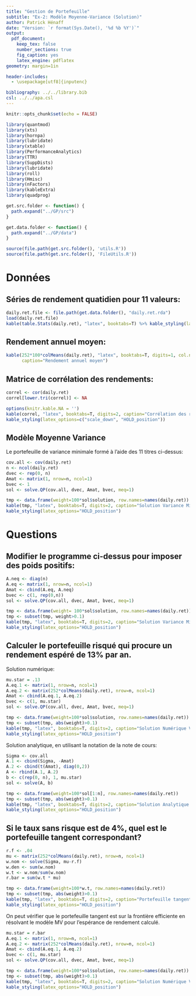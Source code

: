 ```yaml
---
title: "Gestion de Portefeuille"
subtitle: "Ex-2: Modèle Moyenne-Variance (Solution)"
author: Patrick Hénaff
date: "Version: `r format(Sys.Date(), '%d %b %Y')`"
output:
  pdf_document:
    keep_tex: false
    number_sections: true
    fig_caption: yes
    latex_engine: pdflatex
geometry: margin=1in

header-includes:
  - \usepackage[utf8]{inputenc}

bibliography: ../../library.bib
csl: ../../apa.csl
---
```


```r
knitr::opts_chunk$set(echo = FALSE)
```

```r
library(quantmod)
library(xts)
library(hornpa)
library(lubridate)
library(xtable)
library(PerformanceAnalytics)
library(TTR)
library(SuppDists)
library(lubridate)
library(roll)
library(Hmisc)
library(nFactors)
library(kableExtra)
library(quadprog)

get.src.folder <- function() {
  path.expand("../GP/src")
}

get.data.folder <- function() {
  path.expand("../GP/data")
}

source(file.path(get.src.folder(), 'utils.R'))
source(file.path(get.src.folder(), 'FileUtils.R'))
```

# Données

## Séries de rendement quatidien pour 11 valeurs:

```r
daily.ret.file <- file.path(get.data.folder(), "daily.ret.rda")
load(daily.ret.file)
kable(table.Stats(daily.ret), "latex", booktabs=T) %>% kable_styling(latex_options="scale_down")
```

## Rendement annuel moyen:

```r
kable(252*100*colMeans(daily.ret), "latex", booktabs=T, digits=1, col.names=c("Rendement (%)"),
      caption="Rendement annuel moyen")
```

## Matrice de corrélation des rendements:

```r
correl <- cor(daily.ret)
correl[lower.tri(correl)] <- NA
```

```r
options(knitr.kable.NA = '')
kable(correl, "latex", booktabs=T, digits=2, caption="Corrélation des rendements quotidiens") %>%
kable_styling(latex_options=c("scale_down", "HOLD_position"))
```

## Modèle Moyenne Variance

Le portefeuille de variance minimale formé à l'aide des 11 titres ci-dessus:

```r
cov.all <- cov(daily.ret)
n <- ncol(daily.ret)
dvec <- rep(0, n)
Amat <- matrix(1, nrow=n, ncol=1)
bvec <- 1
sol <- solve.QP(cov.all, dvec, Amat, bvec, meq=1)
```

```r
tmp <- data.frame(weight=100*sol$solution, row.names=names(daily.ret))
kable(tmp, "latex", booktabs=T, digits=2, caption="Solution Variance Minimale (\\%)") %>%
kable_styling(latex_options="HOLD_position")
```

# Questions

## Modifier le programme ci-dessus pour imposer des poids positifs:

```r
A.neq <- diag(n)
A.eq <- matrix(1, nrow=n, ncol=1)
Amat <- cbind(A.eq, A.neq)
bvec <- c(1, rep(0,n))
sol <- solve.QP(cov.all, dvec, Amat, bvec, meq=1)
```

```r
tmp <- data.frame(weight= 100*sol$solution, row.names=names(daily.ret))
tmp <- subset(tmp, weight>0.1)
kable(tmp, "latex", booktabs=T, digits=2, caption="Solution Variance Minimale, poids positifs") %>%
kable_styling(latex_options="HOLD_position")
```
## Calculer le portefeuille risqué qui procure un rendement espéré de 13% par an.

Solution numérique:

```r
mu.star = .13
A.eq.1 <- matrix(1, nrow=n, ncol=1)
A.eq.2 <- matrix(252*colMeans(daily.ret), nrow=n, ncol=1) 
Amat <- cbind(A.eq.1, A.eq.2)
bvec <- c(1, mu.star)
sol <- solve.QP(cov.all, dvec, Amat, bvec, meq=1)
```

```r
tmp <- data.frame(weight=100*sol$solution, row.names=names(daily.ret))
tmp <- subset(tmp, abs(weight)>0.1)
kable(tmp, "latex", booktabs=T, digits=2, caption="Solution Numérique Variance Minimale, espérance de Rdt=13\\%") %>%
kable_styling(latex_options="HOLD_position")
```

Solution analytique, en utilisant la notation de la note de cours:

```r
Sigma <- cov.all
A.1 <- cbind(Sigma, -Amat)
A.2 <- cbind(t(Amat), diag(0,2))
A <- rbind(A.1, A.2)
b <- c(rep(0, n), 1, mu.star)
sol <- solve(A, b)
```

```r
tmp <- data.frame(weight=100*sol[1:n], row.names=names(daily.ret))
tmp <- subset(tmp, abs(weight)>0.1)
kable(tmp, "latex", booktabs=T, digits=2, caption="Solution Analytique Variance Minimale, espérance de Rdt=13\\%") %>%
kable_styling(latex_options="HOLD_position")
```

## Si le taux sans risque est de 4%, quel est le portefeuille tangent correspondant?

```r
r.f <- .04
mu <- matrix(252*colMeans(daily.ret), nrow=n, ncol=1)
w.nom <- solve(Sigma, mu-r.f)
w.den <- sum(w.nom)
w.t <- w.nom/sum(w.nom)
r.bar = sum(w.t * mu)
```

```r
tmp <- data.frame(weight=100*w.t, row.names=names(daily.ret))
tmp <- subset(tmp, abs(weight)>0.1)
kable(tmp, "latex", booktabs=T, digits=2, caption="Portefeuille tangent Rf=4\\%. ") %>%
kable_styling(latex_options="HOLD_position")
```

On peut vérifier que le portefeuille tangent est sur la frontière efficiente en résolvant le modèle MV pour l'espérance de rendement calculé.


```r
mu.star = r.bar
A.eq.1 <- matrix(1, nrow=n, ncol=1)
A.eq.2 <- matrix(252*colMeans(daily.ret), nrow=n, ncol=1) 
Amat <- cbind(A.eq.1, A.eq.2)
bvec <- c(1, mu.star)
sol <- solve.QP(cov.all, dvec, Amat, bvec, meq=1)
```

```r
tmp <- data.frame(weight=100*sol$solution, row.names=names(daily.ret))
tmp <- subset(tmp, abs(weight)>0.1)
kable(tmp, "latex", booktabs=T, digits=2, caption="Solution Numérique Variance Minimale, espérance de Rdt du portefeuille tangent") %>%
kable_styling(latex_options="HOLD_position")
```


